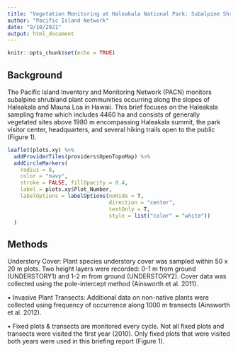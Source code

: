 ```yaml
---
title: "Vegetation Monitoring at Haleakala National Park: Subalpine Shrubland Plant Community 2012 and 2017"
author: "Pacific Island Network"
date: "9/10/2021"
output: html_document
---
```


```r
knitr::opts_chunk$set(echo = TRUE)
```

## Background

The Pacific Island Inventory and Monitoring Network (PACN) monitors subalpine shrubland plant communities occurring along the slopes of Haleakala and Mauna Loa in Hawaii. This brief focuses on the Haleakala sampling frame which includes 4460 ha and consists of generally vegetated sites above 1980 m encompassing Haleakala summit, the park visitor center, headquarters, and several hiking trails open to the public (Figure 1).

```r
leaflet(plots.xy) %>% 
  addProviderTiles(providers$OpenTopoMap) %>%
  addCircleMarkers(
    radius = 8,
    color = "navy",
    stroke = FALSE, fillOpacity = 0.4,
    label = plots.xy$Plot_Number,
    labelOptions = labelOptions(noHide = T, 
                                direction = "center", 
                                textOnly = T,
                                style = list("color" = "white"))
  )
```

## Methods

Understory Cover: Plant species understory cover was sampled within 50 x 20 m plots. Two height layers were recorded: 0-1 m from ground (UNDERSTORY1) and 1-2 m from ground (UNDERSTORY2). Cover data was collected using the pole-intercept method (Ainsworth et al. 2011).
 
• Invasive Plant Transects: Additional data on non-native plants were collected using frequency of occurrence along 1000 m transects (Ainsworth et al. 2012).

• Fixed plots & transects are monitored every cycle. Not all fixed plots and transects were visited the first year (2010). Only fixed plots that were visited both years were used in this briefing report (Figure 1).
